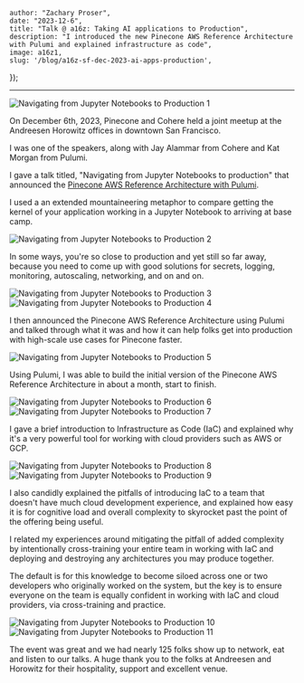 



    author: "Zachary Proser", 
    date: "2023-12-6",
    title: "Talk @ a16z: Taking AI applications to Production", 
    description: "I introduced the new Pinecone AWS Reference Architecture with Pulumi and explained infrastructure as code",
    image: a16z1,
    slug: '/blog/a16z-sf-dec-2023-ai-apps-production',
});


--- 

<Image src={a16z1} alt="Navigating from Jupyter Notebooks to Production 1" />

On December 6th, 2023, Pinecone and Cohere held a joint meetup at the Andreesen Horowitz offices in downtown San Francisco. 

I was one of the speakers, along with Jay Alammar from Cohere and Kat Morgan from Pulumi.

I gave a talk titled, "Navigating from Jupyter Notebooks to production" that announced the [Pinecone AWS Reference Architecture with Pulumi](/blog/pinecone-reference-architecture-launch).

<Tweet id="1732228822626619637" />

I used a an extended mountaineering metaphor to compare getting the kernel of your application working in a Jupyter Notebook to arriving at base camp. 

<Image src={a16z2} alt="Navigating from Jupyter Notebooks to Production 2" />

In some ways, you're so close to production and yet still so far away, because you need to come up with good solutions for secrets, logging, monitoring, autoscaling, networking, and on and on. 

<Image src={a16z3} alt="Navigating from Jupyter Notebooks to Production 3" />

<Image src={a16z4} alt="Navigating from Jupyter Notebooks to Production 4" />

I then announced the Pinecone AWS Reference Architecture using Pulumi and talked through what it was and how it can help folks get into production with high-scale use cases for Pinecone faster. 

<Image src={a16z5} alt="Navigating from Jupyter Notebooks to Production 5" />

Using Pulumi, I was able to build the initial version of the Pinecone AWS Reference Architecture in about a month, start to finish.

<Image src={a16z6} alt="Navigating from Jupyter Notebooks to Production 6" />

<Image src={a16z7} alt="Navigating from Jupyter Notebooks to Production 7" />

I gave a brief introduction to Infrastructure as Code (IaC) and explained why it's a very powerful tool for working with cloud providers such as AWS or GCP.

<Image src={a16z8} alt="Navigating from Jupyter Notebooks to Production 8" />

<Image src={a16z9} alt="Navigating from Jupyter Notebooks to Production 9" />

I also candidly explained the pitfalls of introducing IaC to a team that doesn't have much cloud development experience, and explained how easy it is for cognitive load and overall complexity to skyrocket past the point of the offering being useful. 

I related my experiences around mitigating the pitfall of added complexity by intentionally cross-training your entire team in working with IaC and deploying and destroying any architectures you may produce together.

The default is for this knowledge to become siloed across one or two developers who originally worked on the system, but the key is to ensure everyone on the team is equally confident in working with IaC and cloud providers, via cross-training and practice.

<Image src={a16z10} alt="Navigating from Jupyter Notebooks to Production 10" />

<Image src={a16z11} alt="Navigating from Jupyter Notebooks to Production 11" />

The event was great and we had nearly 125 folks show up to network, eat and listen to our talks. A huge thank you to the folks at Andreesen and Horowitz for their hospitality, support and excellent venue.
